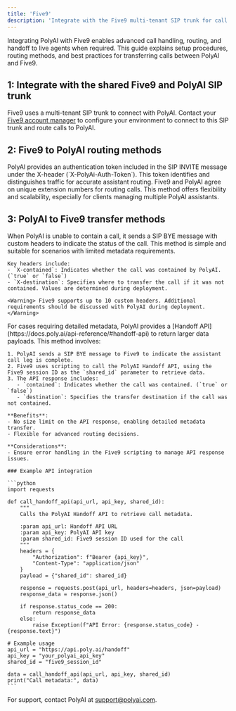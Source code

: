 ```yaml
---
title: 'Five9'
description: 'Integrate with the Five9 multi-tenant SIP trunk for call routing and management.'
---
```


Integrating PolyAI with Five9 enables advanced call handling, routing, and handoff to live agents when required. This guide explains setup procedures, routing methods, and best practices for transferring calls between PolyAI and Five9.

## 1: Integrate with the shared Five9 and PolyAI SIP trunk

Five9 uses a multi-tenant SIP trunk to connect with PolyAI. Contact your [Five9 account manager](https://www.five9.com/) to configure your environment to connect to this SIP trunk and route calls to PolyAI.

## 2: Five9 to PolyAI routing methods

<Tabs>
  <Tab title="Authentication token">
    PolyAI provides an authentication token included in the SIP INVITE message under the X-header (`X-PolyAi-Auth-Token`). This token identifies and distinguishes traffic for accurate assistant routing.
  </Tab>
  <Tab title="Dialed extension">
    Five9 and PolyAI agree on unique extension numbers for routing calls. This method offers flexibility and scalability, especially for clients managing multiple PolyAI assistants.
  </Tab>
</Tabs>

## 3: PolyAI to Five9 transfer methods

<Tabs>
  <Tab title="SIP BYE with custom headers">
    When PolyAI is unable to contain a call, it sends a SIP BYE message with custom headers to indicate the status of the call. This method is simple and suitable for scenarios with limited metadata requirements.

    Key headers include:
    - `X-contained`: Indicates whether the call was contained by PolyAI. (`true` or `false`)
    - `X-destination`: Specifies where to transfer the call if it was not contained. Values are determined during deployment.

    <Warning> Five9 supports up to 10 custom headers. Additional requirements should be discussed with PolyAI during deployment. </Warning>
  </Tab>
  <Tab title="PolyAI Handoff API">
    For cases requiring detailed metadata, PolyAI provides a [Handoff API](https://docs.poly.ai/api-reference/#handoff-api) to return larger data payloads. This method involves:

    1. PolyAI sends a SIP BYE message to Five9 to indicate the assistant call leg is complete.
    2. Five9 uses scripting to call the PolyAI Handoff API, using the Five9 session ID as the `shared_id` parameter to retrieve data.
    3. The API response includes:
       - `contained`: Indicates whether the call was contained. (`true` or `false`)
       - `destination`: Specifies the transfer destination if the call was not contained.

    **Benefits**:
    - No size limit on the API response, enabling detailed metadata transfer.
    - Flexible for advanced routing decisions.

    **Considerations**:
    - Ensure error handling in the Five9 scripting to manage API response issues.

    ### Example API integration

    ```python
    import requests

    def call_handoff_api(api_url, api_key, shared_id):
        """
        Calls the PolyAI Handoff API to retrieve call metadata.

        :param api_url: Handoff API URL
        :param api_key: PolyAI API key
        :param shared_id: Five9 session ID used for the call
        """
        headers = {
            "Authorization": f"Bearer {api_key}",
            "Content-Type": "application/json"
        }
        payload = {"shared_id": shared_id}

        response = requests.post(api_url, headers=headers, json=payload)
        response_data = response.json()

        if response.status_code == 200:
            return response_data
        else:
            raise Exception(f"API Error: {response.status_code} - {response.text}")

    # Example usage
    api_url = "https://api.poly.ai/handoff"
    api_key = "your_polyai_api_key"
    shared_id = "five9_session_id"

    data = call_handoff_api(api_url, api_key, shared_id)
    print("Call metadata:", data)
    ```
  </Tab>
</Tabs>

For support, contact PolyAI at [support@polyai.com](mailto:support@polyai.com).